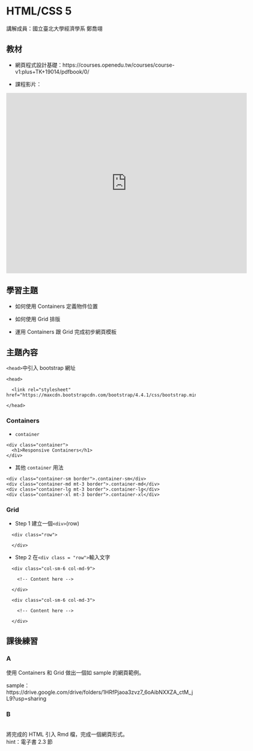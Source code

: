 # HTML/CSS 5 {#htmlcss5}

講解成員：國立臺北大學經濟學系 鄭喬翊 

## 教材

  * 網頁程式設計基礎：https://courses.openedu.tw/courses/course-v1:plus+TK+19014/pdfbook/0/

  * 課程影片：
  
<iframe src="https://player.vimeo.com/video/403660798" width="640" height="480" frameborder="0" allow="autoplay; fullscreen" allowfullscreen></iframe>
  
  
## 學習主題

  * 如何使用 Containers 定義物件位置 
  
  * 如何使用 Grid 排版
  
  * 運用 Containers 跟 Grid 完成初步網頁模板
  
## 主題內容

`<head>`中引入 bootstrap 網址
    
```
<head>

  <link rel="stylesheet" href="https://maxcdn.bootstrapcdn.com/bootstrap/4.4.1/css/bootstrap.min.css">

</head>
```

### Containers
    

  * `container` 

```
<div class="container">
  <h1>Responsive Containers</h1>
</div>

```
  * 其他 `container` 用法

```
<div class="container-sm border">.container-sm</div>
<div class="container-md mt-3 border">.container-md</div>
<div class="container-lg mt-3 border">.container-lg</div>
<div class="container-xl mt-3 border">.container-xl</div>

```

### Grid

  * Step 1 建立一個`<div>`(row)
  
```
  <div class="row">
  
  </div>
```
  * Step 2 在`<div class = "row">`輸入文字
  
```
  <div class="col-sm-6 col-md-9">
  
    <!-- Content here -->

  </div>
```

```
  <div class="col-sm-6 col-md-3">
  
    <!-- Content here -->

  </div>
```


## 課後練習

### A

使用 Containers 和 Grid 做出一個如 sample 的網頁範例。

sample：https://drive.google.com/drive/folders/1HRfPjaoa3zvz7_6oAibNXXZA_ctM_jL9?usp=sharing


### B

<br>將完成的 HTML 引入 Rmd 檔，完成一個網頁形式。</br>
hint：電子書 2.3 節

